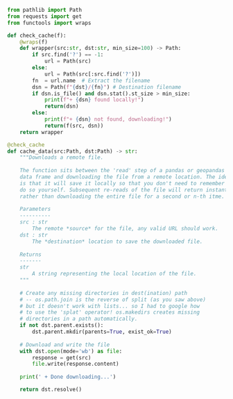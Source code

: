 ```python
from pathlib import Path
from requests import get
from functools import wraps

def check_cache(f):
    @wraps(f)
    def wrapper(src:str, dst:str, min_size=100) -> Path:
        if src.find('?') == -1:
            url = Path(src)
        else:
            url = Path(src[:src.find('?')])
        fn  = url.name  # Extract the filename
        dsn = Path(f"{dst}/{fn}") # Destination filename
        if dsn.is_file() and dsn.stat().st_size > min_size:
            print(f"+ {dsn} found locally!")
            return(dsn)
        else:
            print(f"+ {dsn} not found, downloading!")
            return(f(src, dsn))
    return wrapper

@check_cache
def cache_data(src:Path, dst:Path) -> str:
    """Downloads a remote file.
    
    The function sits between the 'read' step of a pandas or geopandas
    data frame and downloading the file from a remote location. The idea
    is that it will save it locally so that you don't need to remember to
    do so yourself. Subsequent re-reads of the file will return instantly
    rather than downloading the entire file for a second or n-th itme.
    
    Parameters
    ----------
    src : str
        The remote *source* for the file, any valid URL should work.
    dst : str
        The *destination* location to save the downloaded file.
        
    Returns
    -------
    str
        A string representing the local location of the file.
    """
      
    # Create any missing directories in dest(ination) path
    # -- os.path.join is the reverse of split (as you saw above)
    # but it doesn't work with lists... so I had to google how
    # to use the 'splat' operator! os.makedirs creates missing
    # directories in a path automatically.
    if not dst.parent.exists():
        dst.parent.mkdir(parents=True, exist_ok=True)
        
    # Download and write the file
    with dst.open(mode='wb') as file:
        response = get(src)
        file.write(response.content)
        
    print(' + Done downloading...')

    return dst.resolve()
```